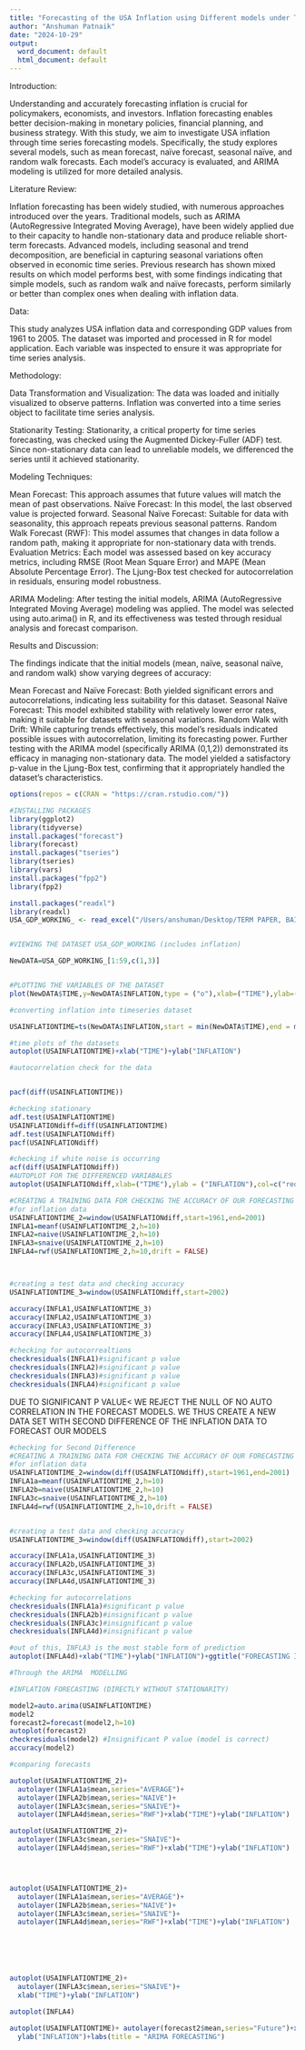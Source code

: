 ```yaml
---
title: "Forecasting of the USA Inflation using Different models under Timeseries"
author: "Anshuman Patnaik"
date: "2024-10-29"
output:
  word_document: default
  html_document: default
---
```



Introduction:

Understanding and accurately forecasting inflation is crucial for policymakers, economists, and investors. Inflation forecasting enables better decision-making in monetary policies, financial planning, and business strategy. With this study, we aim to investigate USA inflation through time series forecasting models. Specifically, the study explores several models, such as mean forecast, naïve forecast, seasonal naïve, and random walk forecasts. Each model's accuracy is evaluated, and ARIMA modeling is utilized for more detailed analysis.

Literature Review:

Inflation forecasting has been widely studied, with numerous approaches introduced over the years. Traditional models, such as ARIMA (AutoRegressive Integrated Moving Average), have been widely applied due to their capacity to handle non-stationary data and produce reliable short-term forecasts. Advanced models, including seasonal and trend decomposition, are beneficial in capturing seasonal variations often observed in economic time series. Previous research has shown mixed results on which model performs best, with some findings indicating that simple models, such as random walk and naïve forecasts, perform similarly or better than complex ones when dealing with inflation data.


Data:



This study analyzes USA inflation data and corresponding GDP values from 1961 to 2005. The dataset was imported and processed in R for model application. Each variable was inspected to ensure it was appropriate for time series analysis.



Methodology:



Data Transformation and Visualization: The data was loaded and initially visualized to observe patterns. Inflation was converted into a time series object to facilitate time series analysis.

Stationarity Testing: Stationarity, a critical property for time series forecasting, was checked using the Augmented Dickey-Fuller (ADF) test. Since non-stationary data can lead to unreliable models, we differenced the series until it achieved stationarity.


Modeling Techniques:

Mean Forecast: This approach assumes that future values will match the mean of past observations.
Naïve Forecast: In this model, the last observed value is projected forward.
Seasonal Naïve Forecast: Suitable for data with seasonality, this approach repeats previous seasonal patterns.
Random Walk Forecast (RWF): This model assumes that changes in data follow a random path, making it appropriate for non-stationary data with trends.
Evaluation Metrics: Each model was assessed based on key accuracy metrics, including RMSE (Root Mean Square Error) and MAPE (Mean Absolute Percentage Error). The Ljung-Box test checked for autocorrelation in residuals, ensuring model robustness.

ARIMA Modeling: After testing the initial models, ARIMA (AutoRegressive Integrated Moving Average) modeling was applied. The model was selected using auto.arima() in R, and its effectiveness was tested through residual analysis and forecast comparison.



Results and Discussion:

The findings indicate that the initial models (mean, naïve, seasonal naïve, and random walk) show varying degrees of accuracy:

Mean Forecast and Naïve Forecast: Both yielded significant errors and autocorrelations, indicating less suitability for this dataset.
Seasonal Naïve Forecast: This model exhibited stability with relatively lower error rates, making it suitable for datasets with seasonal variations.
Random Walk with Drift: While capturing trends effectively, this model's residuals indicated possible issues with autocorrelation, limiting its forecasting power.
Further testing with the ARIMA model (specifically ARIMA (0,1,2)) demonstrated its efficacy in managing non-stationary data. The model yielded a satisfactory p-value in the Ljung-Box test, confirming that it appropriately handled the dataset’s characteristics.



```r
options(repos = c(CRAN = "https://cran.rstudio.com/"))
```




```r
#INSTALLING PACKAGES 
library(ggplot2)
library(tidyverse)
install.packages("forecast")
library(forecast)
install.packages("tseries")
library(tseries)
library(vars)
install.packages("fpp2")
library(fpp2)
```




```r
install.packages("readxl")
library(readxl)
USA_GDP_WORKING_ <- read_excel("/Users/anshuman/Desktop/TERM PAPER, BAIJU/DATASET/USA/USAGDPWORKING1.xls")


#VIEWING THE DATASET USA_GDP_WORKING (includes inflation)

NewDATA=USA_GDP_WORKING_[1:59,c(1,3)]


#PLOTTING THE VARIABLES OF THE DATASET
plot(NewDATA$TIME,y=NewDATA$INFLATION,type = ("o"),xlab=("TIME"),ylab=("INFLATION"))
```




```r
#converting inflation into timeseries dataset

USAINFLATIONTIME=ts(NewDATA$INFLATION,start = min(NewDATA$TIME),end = max(NewDATA$TIME),frequency = 1)

#time plots of the datasets
autoplot(USAINFLATIONTIME)+xlab("TIME")+ylab("INFLATION")

#autocorrelation check for the data


pacf(diff(USAINFLATIONTIME))
```





```r
#checking stationary
adf.test(USAINFLATIONTIME)
USAINFLATIONdiff=diff(USAINFLATIONTIME)
adf.test(USAINFLATIONdiff)
pacf(USAINFLATIONdiff)
```





```r
#checking if white noise is occurring 
acf(diff(USAINFLATIONdiff))
#AUTOPLOT FOR THE DIFFERENCED VARIABALES
autoplot(USAINFLATIONdiff,xlab=("TIME"),ylab = ("INFLATION"),col=c("red"))+ggtitle("Integration Model of order 1 for INFLATION")
```





```r
#CREATING A TRAINING DATA FOR CHECKING THE ACCURACY OF OUR FORECASTING MODELS 
#for inflation data
USAINFLATIONTIME_2=window(USAINFLATIONdiff,start=1961,end=2001)
INFLA1=meanf(USAINFLATIONTIME_2,h=10)
INFLA2=naive(USAINFLATIONTIME_2,h=10)
INFLA3=snaive(USAINFLATIONTIME_2,h=10)
INFLA4=rwf(USAINFLATIONTIME_2,h=10,drift = FALSE)



#creating a test data and checking accuracy
USAINFLATIONTIME_3=window(USAINFLATIONdiff,start=2002)

accuracy(INFLA1,USAINFLATIONTIME_3)
accuracy(INFLA2,USAINFLATIONTIME_3)
accuracy(INFLA3,USAINFLATIONTIME_3)
accuracy(INFLA4,USAINFLATIONTIME_3)

#checking for autocorrealtions
checkresiduals(INFLA1)#significant p value
checkresiduals(INFLA2)#significant p value
checkresiduals(INFLA3)#significant p value
checkresiduals(INFLA4)#significant p value
```



DUE TO SIGNIFICANT P VALUE< WE REJECT THE NULL OF NO AUTO CORRELATION IN THE FORECAST MODELS. WE THUS CREATE A NEW DATA SET WITH SECOND DIFFERENCE OF THE INFLATION DATA TO FORECAST OUR MODELS 



```r
#checking for Second Difference 
#CREATING A TRAINING DATA FOR CHECKING THE ACCURACY OF OUR FORECASTING MODELS 
#for inflation data
USAINFLATIONTIME_2=window(diff(USAINFLATIONdiff),start=1961,end=2001)
INFLA1a=meanf(USAINFLATIONTIME_2,h=10)
INFLA2b=naive(USAINFLATIONTIME_2,h=10)
INFLA3c=snaive(USAINFLATIONTIME_2,h=10)
INFLA4d=rwf(USAINFLATIONTIME_2,h=10,drift = FALSE)


#creating a test data and checking accuracy
USAINFLATIONTIME_3=window(diff(USAINFLATIONdiff),start=2002)

accuracy(INFLA1a,USAINFLATIONTIME_3)
accuracy(INFLA2b,USAINFLATIONTIME_3)
accuracy(INFLA3c,USAINFLATIONTIME_3)
accuracy(INFLA4d,USAINFLATIONTIME_3)

#checking for autocorrelations
checkresiduals(INFLA1a)#significant p value
checkresiduals(INFLA2b)#insignificant p value
checkresiduals(INFLA3c)#insignificant p value
checkresiduals(INFLA4d)#insignificant p value

#out of this, INFLA3 is the most stable form of prediction
autoplot(INFLA4d)+xlab("TIME")+ylab("INFLATION")+ggtitle("FORECASTING INFLATION WITH SNAIVE")
```


```r
#Through the ARIMA  MODELLING 

#INFLATION FORECASTING (DIRECTLY WITHOUT STATIONARITY)

model2=auto.arima(USAINFLATIONTIME)
model2
forecast2=forecast(model2,h=10)
autoplot(forecast2)
checkresiduals(model2) #Insignificant P value (model is correct)
accuracy(model2)

#comparing forecasts

autoplot(USAINFLATIONTIME_2)+
  autolayer(INFLA1a$mean,series="AVERAGE")+
  autolayer(INFLA2b$mean,series="NAIVE")+
  autolayer(INFLA3c$mean,series="SNAIVE")+
  autolayer(INFLA4d$mean,series="RWF")+xlab("TIME")+ylab("INFLATION")

autoplot(USAINFLATIONTIME_2)+
  autolayer(INFLA3c$mean,series="SNAIVE")+
  autolayer(INFLA4d$mean,series="RWF")+xlab("TIME")+ylab("INFLATION")




autoplot(USAINFLATIONTIME_2)+
  autolayer(INFLA1a$mean,series="AVERAGE")+
  autolayer(INFLA2b$mean,series="NAIVE")+
  autolayer(INFLA3c$mean,series="SNAIVE")+
  autolayer(INFLA4d$mean,series="RWF")+xlab("TIME")+ylab("INFLATION")






autoplot(USAINFLATIONTIME_2)+
  autolayer(INFLA3c$mean,series="SNAIVE")+
  xlab("TIME")+ylab("INFLATION")

autoplot(INFLA4)

autoplot(USAINFLATIONTIME)+ autolayer(forecast2$mean,series="Future")+xlab("TIME")+
  ylab("INFLATION")+labs(title = "ARIMA FORECASTING")

```




